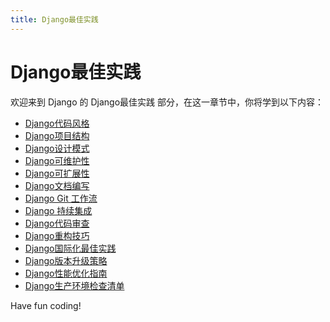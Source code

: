 ```yaml
---
title: Django最佳实践
---
```


# Django最佳实践

欢迎来到 Django 的 Django最佳实践 部分，在这一章节中，你将学到以下内容：

- [Django代码风格](./0-django-code-style.mdx)
- [Django项目结构](./1-django-project-structure.mdx)
- [Django设计模式](./2-django-design-mode.mdx)
- [Django可维护性](./3-django-maintainability.mdx)
- [Django可扩展性](./4-django-extensibility.mdx)
- [Django文档编写](./5-django-documentation.mdx)
- [Django Git 工作流](./6-django-git-workflow.mdx)
- [Django 持续集成](./7-django-continuous-integration.mdx)
- [Django代码审查](./8-django-code-review.mdx)
- [Django重构技巧](./9-django-refactoring-techniques.mdx)
- [Django国际化最佳实践](./10-django-internationalization-best-practices.mdx)
- [Django版本升级策略](./11-django-version-upgrade-strategy.mdx)
- [Django性能优化指南](./12-django-performance-optimization-guide.mdx)
- [Django生产环境检查清单](./13-django-production-environment-checklist.mdx)

Have fun coding!